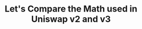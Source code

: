 ---
title: "Let's Compare the Math used in Uniswap v2 and v3"
description: "Uniswap v2 and v3 Math"
publishDate: "2024-12-10"
tags: ["uniswap"]
draft: true
---